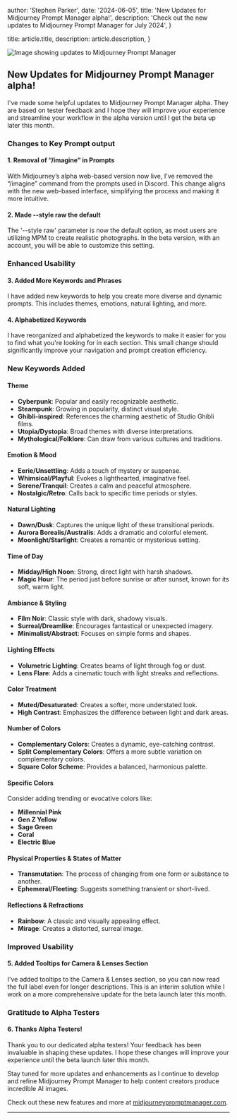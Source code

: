 
  author: 'Stephen Parker',
  date: '2024-06-05',
  title:
    'New Updates for Midjourney Prompt Manager alpha!',
  description:
    'Check out the new updates to Midjourney Prompt Manager for July 2024',
}

  title: article.title,
  description: article.description,
}


<Image src={mpmUpdates} alt="Image showing updates to Midjourney Prompt Manager" />

## New Updates for Midjourney Prompt Manager alpha!

I've made some helpful updates to Midjourney Prompt Manager alpha. They are based on tester feedback and I hope they will improve your experience and streamline your workflow in the alpha version until I get the beta up later this month.

### Changes to Key Prompt output

#### 1. Removal of “/imagine” in Prompts
With Midjourney’s alpha web-based version now live, I've removed the “/imagine” command from the prompts used in Discord. This change aligns with the new web-based interface, simplifying the process and making it more intuitive.

#### 2. Made --style raw the default
The '--style raw' parameter is now the default option, as most users are utilizing MPM to create realistic photographs. In the beta version, with an account, you will be able to customize this setting.

### Enhanced Usability

#### 3. Added More Keywords and Phrases
I have added new keywords to help you create more diverse and dynamic prompts. This includes themes, emotions, natural lighting, and more.

#### 4. Alphabetized Keywords
I have reorganized and alphabetized the keywords to make it easier for you to find what you're looking for in each section. This small change should significantly improve your navigation and prompt creation efficiency.

### New Keywords Added

#### Theme
- **Cyberpunk**: Popular and easily recognizable aesthetic.
- **Steampunk**: Growing in popularity, distinct visual style.
- **Ghibli-inspired**: References the charming aesthetic of Studio Ghibli films.
- **Utopia/Dystopia**: Broad themes with diverse interpretations.
- **Mythological/Folklore**: Can draw from various cultures and traditions.

#### Emotion & Mood
- **Eerie/Unsettling**: Adds a touch of mystery or suspense.
- **Whimsical/Playful**: Evokes a lighthearted, imaginative feel.
- **Serene/Tranquil**: Creates a calm and peaceful atmosphere.
- **Nostalgic/Retro**: Calls back to specific time periods or styles.

#### Natural Lighting
- **Dawn/Dusk**: Captures the unique light of these transitional periods.
- **Aurora Borealis/Australis**: Adds a dramatic and colorful element.
- **Moonlight/Starlight**: Creates a romantic or mysterious setting.

#### Time of Day
- **Midday/High Noon**: Strong, direct light with harsh shadows.
- **Magic Hour**: The period just before sunrise or after sunset, known for its soft, warm light.

#### Ambiance & Styling
- **Film Noir**: Classic style with dark, shadowy visuals.
- **Surreal/Dreamlike**: Encourages fantastical or unexpected imagery.
- **Minimalist/Abstract**: Focuses on simple forms and shapes.

#### Lighting Effects
- **Volumetric Lighting**: Creates beams of light through fog or dust.
- **Lens Flare**: Adds a cinematic touch with light streaks and reflections.

#### Color Treatment
- **Muted/Desaturated**: Creates a softer, more understated look.
- **High Contrast**: Emphasizes the difference between light and dark areas.

#### Number of Colors
- **Complementary Colors**: Creates a dynamic, eye-catching contrast.
- **Split Complementary Colors**: Offers a more subtle variation on complementary colors.
- **Square Color Scheme**: Provides a balanced, harmonious palette.

#### Specific Colors
Consider adding trending or evocative colors like:
- **Millennial Pink**
- **Gen Z Yellow**
- **Sage Green**
- **Coral**
- **Electric Blue**

#### Physical Properties & States of Matter
- **Transmutation**: The process of changing from one form or substance to another.
- **Ephemeral/Fleeting**: Suggests something transient or short-lived.

#### Reflections & Refractions
- **Rainbow**: A classic and visually appealing effect.
- **Mirage**: Creates a distorted, surreal image.

### Improved Usability

#### 5. Added Tooltips for Camera & Lenses Section
I've added tooltips to the Camera & Lenses section, so you can now read the full label even for longer descriptions. This is an interim solution while I work on a more comprehensive update for the beta launch later this month.

### Gratitude to Alpha Testers

#### 6. Thanks Alpha Testers!
Thank you to our dedicated alpha testers! Your feedback has been invaluable in shaping these updates. I hope these changes will improve your experience until the beta launch later this month.

Stay tuned for more updates and enhancements as I continue to develop and refine Midjourney Prompt Manager to help content creators produce incredible AI images.

Check out these new features and more at [midjourneypromptmanager.com](https://midjourneypromptmanager.com).

---